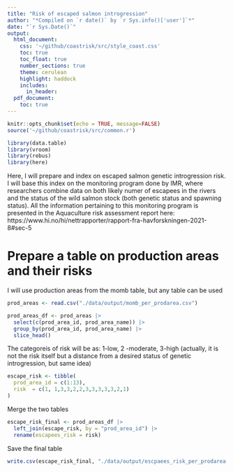 ```yaml
---
title: "Risk of escaped salmon introgression"
author: "*Compiled on `r date()` by `r Sys.info()['user']`*"
date: "`r Sys.Date()`"
output:
  html_document:
    css: '~/github/coastrisk/src/style_coast.css'
    toc: true
    toc_float: true
    number_sections: true
    theme: cerulean
    highlight: haddock
    includes: 
      in_header: 
  pdf_document:
    toc: true
---
```


```r
knitr::opts_chunk$set(echo = TRUE, message=FALSE)
source('~/github/coastrisk/src/common.r')
```

```r
library(data.table)
library(vroom)
library(rebus)
library(here)
```

Here, I will prepare and index on escaped salmon genetic introgression risk. I will base this index on the monitoring program done by IMR, where researchers combine data on both likely numer of escapees in the rivers and the status of the wild salmon stock (both genetic status and spawning status). All the information pertaining to this monitoring program is presented in the Aquaculture risk assessment report here:
https://www.hi.no/hi/nettrapporter/rapport-fra-havforskningen-2021-8#sec-5

# Prepare a table on production areas and their risks
I will use production areas from the momb table, but any table can be used

```r
prod_areas <- read.csv("./data/output/momb_per_prodarea.csv")

prod_areas_df <- prod_areas |> 
  select(c(prod_area_id, prod_area_name)) |> 
  group_by(prod_area_id, prod_area_name) |> 
  slice_head()

```

The categoreis of risk will be as: 1-low, 2 -moderate, 3-high (actually, it is not the risk itself but a distance from a desired status of genetic introgression, but same idea)
```r
escape_risk <- tibble(
  prod_area_id = c(1:13),
  risk  = c(1, 1,3,3,2,2,3,3,3,3,3,2,1)
)
```

Merge the two tables

```r
escape_risk_final <- prod_areas_df |> 
  left_join(escape_risk, by = "prod_area_id") |> 
  rename(escapees_risk = risk)
```

Save the final table

```r
write.csv(escape_risk_final, "./data/output/escpaees_risk_per_prodarea.csv", row.names = FALSE)
```

